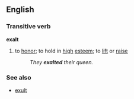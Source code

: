 ==English==
===Transitive verb===
'''exalt'''
#to [[honor]]; to hold in [[high]] [[esteem]]; to [[lift]] or [[raise]]
#:''They '''exalted''' their queen.''

===See also===
*[[exult]]
